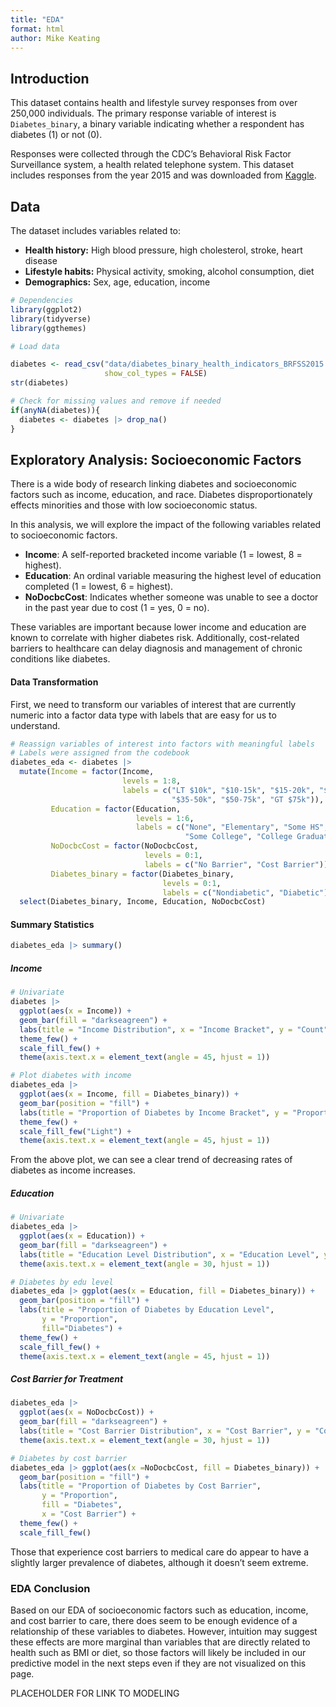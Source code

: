 ```yaml
---
title: "EDA"
format: html
author: Mike Keating
---
```


## Introduction

This dataset contains health and lifestyle survey responses from over 250,000 individuals. The primary response variable of interest is `Diabetes_binary`, a binary variable indicating whether a respondent has diabetes (1) or not (0).

Responses were collected through the CDC's Behavioral Risk Factor Surveillance system, a health related telephone system. This dataset includes responses from the year 2015 and was downloaded from [Kaggle](https://www.kaggle.com/datasets/alexteboul/diabetes-health-indicators-dataset/data).

## Data

The dataset includes variables related to:

-   **Health history:** High blood pressure, high cholesterol, stroke, heart disease
-   **Lifestyle habits:** Physical activity, smoking, alcohol consumption, diet
-   **Demographics:** Sex, age, education, income

```r
# Dependencies
library(ggplot2)
library(tidyverse)
library(ggthemes)
```

```r
# Load data

diabetes <- read_csv("data/diabetes_binary_health_indicators_BRFSS2015.csv", 
                     show_col_types = FALSE)
str(diabetes)

# Check for missing values and remove if needed
if(anyNA(diabetes)){
  diabetes <- diabetes |> drop_na()
}

```

## Exploratory Analysis: Socioeconomic Factors

There is a wide body of research linking diabetes and socioeconomic factors such as income, education, and race. Diabetes disproportionately effects minorities and those with low socioeconomic status.

In this analysis, we will explore the impact of the following variables related to socioeconomic factors.

-   **Income**: A self-reported bracketed income variable (1 = lowest, 8 = highest).
-   **Education**: An ordinal variable measuring the highest level of education completed (1 = lowest, 6 = highest).
-   **NoDocbcCost**: Indicates whether someone was unable to see a doctor in the past year due to cost (1 = yes, 0 = no).

These variables are important because lower income and education are known to correlate with higher diabetes risk. Additionally, cost-related barriers to healthcare can delay diagnosis and management of chronic conditions like diabetes.

#### Data Transformation

First, we need to transform our variables of interest that are currently numeric into a factor data type with labels that are easy for us to understand.

```r

# Reassign variables of interest into factors with meaningful labels
# Labels were assigned from the codebook
diabetes_eda <- diabetes |> 
  mutate(Income = factor(Income, 
                         levels = 1:8, 
                         labels = c("LT $10k", "$10-15k", "$15-20k", "$20-25k", "$25-35k",
                                    "$35-50k", "$50-75k", "GT $75k")),
         Education = factor(Education,
                            levels = 1:6,
                            labels = c("None", "Elementary", "Some HS", "HS Graduate", 
                                       "Some College", "College Graduate")),
         NoDocbcCost = factor(NoDocbcCost,
                              levels = 0:1,
                              labels = c("No Barrier", "Cost Barrier")),
         Diabetes_binary = factor(Diabetes_binary,
                                  levels = 0:1,
                                  labels = c("Nondiabetic", "Diabetic"))) |>
  select(Diabetes_binary, Income, Education, NoDocbcCost)

```

#### Summary Statistics

```r
diabetes_eda |> summary()
```

##### Income

```r
# Univariate
diabetes |> 
  ggplot(aes(x = Income)) +
  geom_bar(fill = "darkseagreen") +
  labs(title = "Income Distribution", x = "Income Bracket", y = "Count") +
  theme_few() +
  scale_fill_few() +
  theme(axis.text.x = element_text(angle = 45, hjust = 1)) 

```

```r

# Plot diabetes with income
diabetes_eda |> 
  ggplot(aes(x = Income, fill = Diabetes_binary)) +
  geom_bar(position = "fill") +
  labs(title = "Proportion of Diabetes by Income Bracket", y = "Proportion", fill = "Diabetes") +
  theme_few() +
  scale_fill_few("Light") + 
  theme(axis.text.x = element_text(angle = 45, hjust = 1))


```

From the above plot, we can see a clear trend of decreasing rates of diabetes as income increases.

##### Education

```r
# Univariate
diabetes_eda |> 
  ggplot(aes(x = Education)) +
  geom_bar(fill = "darkseagreen") +
  labs(title = "Education Level Distribution", x = "Education Level", y = "Count") +
  theme(axis.text.x = element_text(angle = 30, hjust = 1))
```

```r
# Diabetes by edu level
diabetes_eda |> ggplot(aes(x = Education, fill = Diabetes_binary)) +
  geom_bar(position = "fill") +
  labs(title = "Proportion of Diabetes by Education Level", 
       y = "Proportion", 
       fill="Diabetes") +
  theme_few() +
  scale_fill_few() +
  theme(axis.text.x = element_text(angle = 45, hjust = 1))
```

##### Cost Barrier for Treatment

```r
diabetes_eda |> 
  ggplot(aes(x = NoDocbcCost)) +
  geom_bar(fill = "darkseagreen") +
  labs(title = "Cost Barrier Distribution", x = "Cost Barrier", y = "Count") +
  theme(axis.text.x = element_text(angle = 30, hjust = 1))
```

```r
# Diabetes by cost barrier
diabetes_eda |> ggplot(aes(x =NoDocbcCost, fill = Diabetes_binary)) +
  geom_bar(position = "fill") +
  labs(title = "Proportion of Diabetes by Cost Barrier", 
       y = "Proportion", 
       fill = "Diabetes", 
       x = "Cost Barrier") +
  theme_few() +
  scale_fill_few()
```

Those that experience cost barriers to medical care do appear to have a slightly larger prevalence of diabetes, although it doesn't seem extreme.

### EDA Conclusion

Based on our EDA of socioeconomic factors such as education, income, and cost barrier to care, there does seem to be enough evidence of a relationship of these variables to diabetes. However, intuition may suggest these effects are more marginal than variables that are directly related to health such as BMI or diet, so those factors will likely be included in our predictive model in the next steps even if they are not visualized on this page.

PLACEHOLDER FOR LINK TO MODELING
